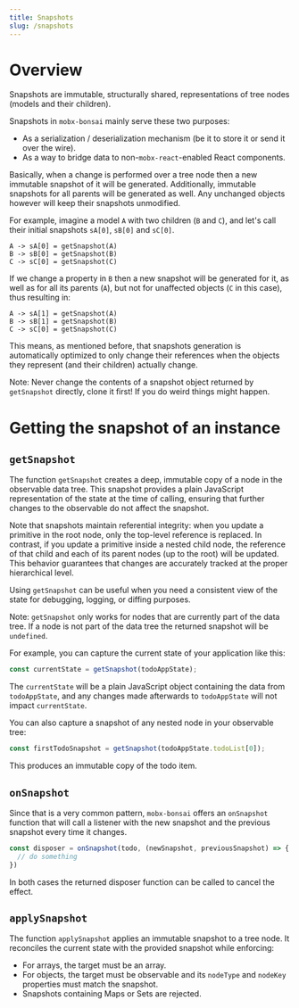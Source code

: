 ```yaml
---
title: Snapshots
slug: /snapshots
---
```


# Overview

Snapshots are immutable, structurally shared, representations of tree nodes (models and their children).

Snapshots in `mobx-bonsai` mainly serve these two purposes:

- As a serialization / deserialization mechanism (be it to store it or send it over the wire).
- As a way to bridge data to non-`mobx-react`-enabled React components.

Basically, when a change is performed over a tree node then a new immutable snapshot of it will be generated. Additionally, immutable snapshots for all parents will be generated as well. Any unchanged objects however will keep their snapshots unmodified.

For example, imagine a model `A` with two children (`B` and `C`), and let's call their initial snapshots `sA[0]`, `sB[0]` and `sC[0]`.

```
A -> sA[0] = getSnapshot(A)
B -> sB[0] = getSnapshot(B)
C -> sC[0] = getSnapshot(C)
```

If we change a property in `B` then a new snapshot will be generated for it, as well as for all its parents (`A`), but not for unaffected objects (`C` in this case), thus resulting in:

```
A -> sA[1] = getSnapshot(A)
B -> sB[1] = getSnapshot(B)
C -> sC[0] = getSnapshot(C)
```

This means, as mentioned before, that snapshots generation is automatically optimized to only change their references when the objects they represent (and their children) actually change.

Note: Never change the contents of a snapshot object returned by `getSnapshot` directly, clone it first! If you do weird things might happen.

# Getting the snapshot of an instance

## `getSnapshot`

The function `getSnapshot` creates a deep, immutable copy of a node in the observable data tree. This snapshot provides a plain JavaScript representation of the state at the time of calling, ensuring that further changes to the observable do not affect the snapshot.

Note that snapshots maintain referential integrity: when you update a primitive in the root node, only the top-level reference is replaced. In contrast, if you update a primitive inside a nested child node, the reference of that child and each of its parent nodes (up to the root) will be updated. This behavior guarantees that changes are accurately tracked at the proper hierarchical level.

Using `getSnapshot` can be useful when you need a consistent view of the state for debugging, logging, or diffing purposes.

Note: `getSnapshot` only works for nodes that are currently part of the data tree. If a node is not part of the data tree the returned snapshot will be `undefined`.

For example, you can capture the current state of your application like this:

```ts
const currentState = getSnapshot(todoAppState);
```

The `currentState` will be a plain JavaScript object containing the data from `todoAppState`, and any changes made afterwards to `todoAppState` will not impact `currentState`.

You can also capture a snapshot of any nested node in your observable tree:

```ts
const firstTodoSnapshot = getSnapshot(todoAppState.todoList[0]);
```

This produces an immutable copy of the todo item.

## `onSnapshot`

Since that is a very common pattern, `mobx-bonsai` offers an `onSnapshot` function that will call a listener with the new snapshot and the previous snapshot every time it changes.

```ts
const disposer = onSnapshot(todo, (newSnapshot, previousSnapshot) => {
  // do something
})
```

In both cases the returned disposer function can be called to cancel the effect.

## `applySnapshot`

The function `applySnapshot` applies an immutable snapshot to a tree node. It reconciles the current state with the provided snapshot while enforcing:

- For arrays, the target must be an array.
- For objects, the target must be observable and its `nodeType` and `nodeKey` properties must match the snapshot.
- Snapshots containing Maps or Sets are rejected.


